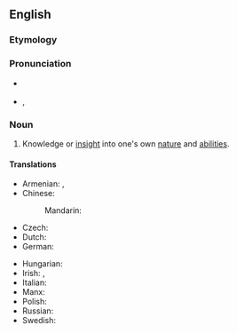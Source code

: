 ==English==
{{wikipedia}}

===Etymology===
{{prefix|en|self|knowledge}}

===Pronunciation===
* {{a|RP}} {{IPA|en|/ˈsɛlfˌnɒl.ɪdʒ/}}
* {{a|GA}} {{enPR|nŏl′ij}}, {{IPA|en|/ˈsɛlfˌnɑl.ɪdʒ/}}

===Noun===
{{en-noun|-}}

# Knowledge or [[insight]] into one's own [[nature]] and [[ability|abilities]].

====Translations====
{{trans-top|knowledge or insight into one's own nature and abilities}}
* Armenian: {{t+|hy|ինքնաճանաչում}}, {{t+|hy|ինքնաճանաչողություն}}
* Chinese:
*: Mandarin: {{t|cmn|自知之明|tr=zìzhīzhīmíng|sc=Hani}}
* Czech: {{t|cs|sebereflexe|f}}
* Dutch: {{t+|nl|zelfkennis|f}}
* German: {{t+|de|Selbsterkenntnis|f}}
{{trans-mid}}
* Hungarian: {{t+|hu|önismeret}}
* Irish: {{t|ga|féinaithne|f}}, {{t|ga|féinfhios|m}}
* Italian: {{t|it|autoconoscenza|f}}
* Manx: {{t|gv|hene-enney|f}}
* Polish: {{t|pl|samowiedza|f}}
* Russian: {{t+|ru|самопозна́ние|n}}
* Swedish: {{t+|sv|självkännedom|c}}
{{trans-bottom}}